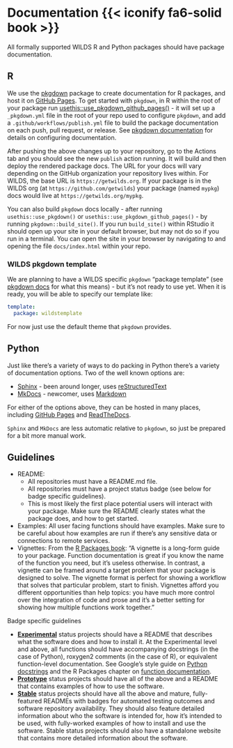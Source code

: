# Documentation {{< iconify fa6-solid book >}} {#sec-docs}

All formally supported WILDS R and Python packages should have package documentation.

## R {#sec-docs-r}

We use the [pkgdown][] package to create documentation for R packages, and host it on [GitHub Pages][ghpages]. To get started with `pkgdown`, in R within the root of your package run [usethis::use_pkgdown_github_pages()](https://usethis.r-lib.org/reference/use_pkgdown.html) - it will set up a `_pkgdown.yml` file in the root of your repo used to configure `pkgdown`, and add a `.github/workflows/publish.yml` file to build the package documentation on each push, pull request, or release. See [pkgdown documentation][pkgdown] for details on configuring documentation.

After pushing the above changes up to your repository, go to the Actions tab and you should see the new `publish` action running. It will build and then deploy the rendered package docs. The URL for your docs will vary depending on the GitHub organization your repository lives within. For WILDS, the base URL is `https://getwilds.org`. If your package is in the WILDS org (at `https://github.com/getwilds`) your package (named `mypkg`) docs would live at `https://getwilds.org/mypkg`.

You can also build `pkgdown` docs locally - after running `usethis::use_pkgdown()` or `usethis::use_pkgdown_github_pages()` - by running `pkgdown::build_site()`. If you run `build_site()` within RStudio it should open up your site in your default browser, but may not do so if you run in a terminal. You can open the site in your browser by navigating to and opening the file `docs/index.html` within your repo.

### WILDS pkgdown template

We are planning to have a WILDS specific `pkgdown` "package template" (see [pkgdown docs][pkgdowntemp] for what this means) - but it's not ready to use yet. When it is ready, you will be able to specify our template like:

```yml
template:
  package: wildstemplate
```

For now just use the default theme that `pkgdown` provides.

## Python {#sec-docs-python}

Just like there's a variety of ways to do packing in Python there's a variety of documentation options. Two of the well known options are:

- [Sphinx][] - been around longer, uses [reStructuredText][rst]
- [MkDocs][] - newcomer, uses [Markdown][md]

For either of the options above, they can be hosted in many places, including [GitHub Pages][ghpages] and [ReadTheDocs][rtd].

`Sphinx` and `MkDocs` are less automatic relative to `pkgdown`, so just be prepared for a bit more manual work.

## Guidelines

- README:
  - All repositories must have a README.md file.
  - All repositories must have a project status badge (see below for badge specific guidelines).
  - This is most likely the first place potential users will interact with your package. Make sure the README clearly states what the package does, and how to get started.
- Examples: All user facing functions should have examples. Make sure to be careful about how examples are run if there's any sensitive data or connections to remote services.
- Vignettes: From the [R Packages book](https://r-pkgs.org/vignettes.html): "A vignette is a long-form guide to your package. Function documentation is great if you know the name of the function you need, but it’s useless otherwise. In contrast, a vignette can be framed around a target problem that your package is designed to solve. The vignette format is perfect for showing a workflow that solves that particular problem, start to finish. Vignettes afford you different opportunities than help topics: you have much more control over the integration of code and prose and it’s a better setting for showing how multiple functions work together."

Badge specific guidelines

- [**Experimental**](#statuses) status projects should have a README that describes what the software does and how to install it. At the Experimental level and above, all functions should have accompanying docstrings (in the case of Python), roxygen2 comments (in the case of R), or equivalent function-level documentation. See Google’s style guide on [Python docstrings](https://google.github.io/styleguide/pyguide.html#38-comments-and-docstrings) and the R Packages chapter on [function documentation](https://r-pkgs.org/man.html).
- [**Prototype**](#statuses) status projects should have all of the above and a README that contains examples of how to use the software.
- [**Stable**](#statuses) status projects should have all the above and mature, fully-featured READMEs with badges for automated testing outcomes and software repository availability. They should also feature detailed information about who the software is intended for, how it’s intended to be used, with fully-worked examples of how to install and use the software. Stable status projects should also have a standalone website that contains more detailed information about the software.


[pkgdown]: https://pkgdown.r-lib.org/
[rtd]: https://about.readthedocs.com/
[Sphinx]: https://www.sphinx-doc.org/
[mkdocs]: https://www.mkdocs.org/
[pkgdowntemp]: https://pkgdown.r-lib.org/articles/customise.html#template-packages
[ghpages]: https://pages.github.com/
[rst]: https://docutils.sourceforge.io/rst.html
[md]: https://www.markdownguide.org/
